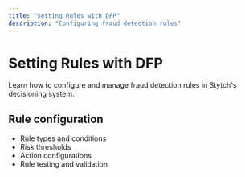 ```yaml
---
title: "Setting Rules with DFP"
description: "Configuring fraud detection rules"
---
```


# Setting Rules with DFP

Learn how to configure and manage fraud detection rules in Stytch's decisioning system.

## Rule configuration

- Rule types and conditions
- Risk thresholds
- Action configurations
- Rule testing and validation
